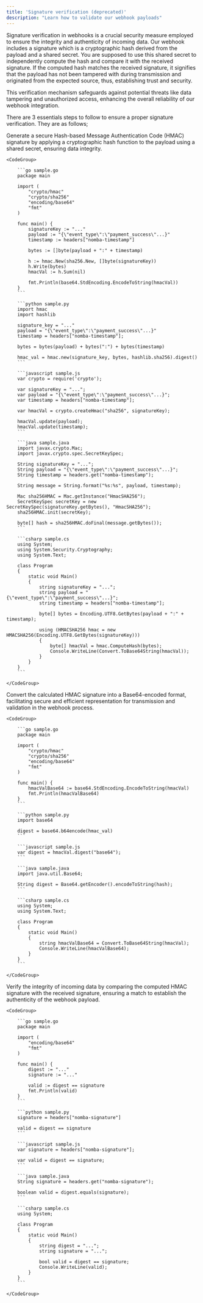 ```yaml
---
title: 'Signature verification (deprecated)'
description: "Learn how to validate our webhook payloads"
---
```


Signature verification in webhooks is a crucial security measure employed to ensure the integrity and authenticity of incoming data. Our webhook includes a signature which is a cryptographic hash derived from the payload and a shared secret. You are supposed to use this shared secret to independently compute the hash and compare it with the received signature. If the computed hash matches the received signature, it signifies that the payload has not been tampered with during transmission and originated from the expected source, thus, establishing trust and security. 

This verification mechanism safeguards against potential threats like data tampering and unauthorized access, enhancing the overall reliability of our webhook integration.

There are 3 essentials steps to follow to ensure a proper signature verification. They are as follows;

<Steps titleSize="p">
  <Step title="Calculate HMAC Signature">
    Generate a secure Hash-based Message Authentication Code (HMAC) signature by applying a cryptographic hash function to the payload using a shared secret, ensuring data integrity.

    <CodeGroup>

        ```go sample.go
        package main

        import (
            "crypto/hmac"
            "crypto/sha256"
            "encoding/base64"
            "fmt"
        )

        func main() {
            signatureKey := "..."
            payload := "{\"event_type\":\"payment_success\"...}"
            timestamp := headers["nomba-timestamp"]

            bytes := []byte(payload + ":" + timestamp)

            h := hmac.New(sha256.New, []byte(signatureKey))
            h.Write(bytes)
            hmacVal := h.Sum(nil)

            fmt.Println(base64.StdEncoding.EncodeToString(hmacVal))
        }
        ```

        ```python sample.py
        import hmac 
        import hashlib 

        signature_key = "..."
        payload = "{\"event_type\":\"payment_success\"...}"
        timestamp = headers["nomba-timestamp"];

        bytes = bytes(payload) + bytes(":") + bytes(timestamp) 

        hmac_val = hmac.new(signature_key, bytes, hashlib.sha256).digest()
        ```

        ```javascript sample.js
        var crypto = require('crypto');

        var signatureKey = "...";
        var payload = "{\"event_type\":\"payment_success\"...}"; 
        var timestamp = headers["nomba-timestamp"];

        var hmacVal = crypto.createHmac("sha256", signatureKey);

        hmacVal.update(payload); 
        hmacVal.update(timestamp);
        ```

        ```java sample.java
        import javax.crypto.Mac;
        import javax.crypto.spec.SecretKeySpec;

        String signatureKey = "...";
        String payload = "{\"event_type\":\"payment_success\"...}";
        String timestamp = headers.get("nomba-timestamp");

        String message = String.format("%s:%s", payload, timestamp);

        Mac sha256HMAC = Mac.getInstance("HmacSHA256");
        SecretKeySpec secretKey = new SecretKeySpec(signatureKey.getBytes(), "HmacSHA256");
        sha256HMAC.init(secretKey);

        byte[] hash = sha256HMAC.doFinal(message.getBytes());
        ```

        ```csharp sample.cs
        using System;
        using System.Security.Cryptography;
        using System.Text;

        class Program
        {
            static void Main()
            {
                string signatureKey = "...";
                string payload = "{\"event_type\":\"payment_success\"...}";
                string timestamp = headers["nomba-timestamp"];

                byte[] bytes = Encoding.UTF8.GetBytes(payload + ":" + timestamp);

                using (HMACSHA256 hmac = new HMACSHA256(Encoding.UTF8.GetBytes(signatureKey)))
                {
                    byte[] hmacVal = hmac.ComputeHash(bytes);
                    Console.WriteLine(Convert.ToBase64String(hmacVal));
                }
            }
        }
        ```

    </CodeGroup>

  </Step>

  <Step title="Base64 Conversion">
    Convert the calculated HMAC signature into a Base64-encoded format, facilitating secure and efficient representation for transmission and validation in the webhook process.

    <CodeGroup>

        ```go sample.go
        package main

        import (
            "crypto/hmac"
            "crypto/sha256"
            "encoding/base64"
            "fmt"
        )

        func main() {
            hmacValBase64 := base64.StdEncoding.EncodeToString(hmacVal)
            fmt.Println(hmacValBase64)
        }
        ```

        ```python sample.py
        import base64

        digest = base64.b64encode(hmac_val)
        ```

        ```javascript sample.js
        var digest = hmacVal.digest("base64");
        ```

        ```java sample.java
        import java.util.Base64;

        String digest = Base64.getEncoder().encodeToString(hash);
        ```

        ```csharp sample.cs
        using System;
        using System.Text;

        class Program
        {
            static void Main()
            {
                string hmacValBase64 = Convert.ToBase64String(hmacVal);
                Console.WriteLine(hmacValBase64);
            }
        }
        ```

    </CodeGroup>

  </Step>

  <Step title="Compare signatures">
    Verify the integrity of incoming data by comparing the computed HMAC signature with the received signature, ensuring a match to establish the authenticity of the webhook payload.

    <CodeGroup>

        ```go sample.go
        package main

        import (
            "encoding/base64"
            "fmt"
        )

        func main() {
            digest := "..."
            signature := "..."

            valid := digest == signature
            fmt.Println(valid)
        }
        ```

        ```python sample.py
        signature = headers["nomba-signature"]

        valid = digest == signature
        ```

        ```javascript sample.js
        var signature = headers["nomba-signature"];

        var valid = digest == signature;
        ```

        ```java sample.java
        String signature = headers.get("nomba-signature");

        boolean valid = digest.equals(signature);
        ```

        ```csharp sample.cs
        using System;

        class Program
        {
            static void Main()
            {
                string digest = "...";
                string signature = "...";

                bool valid = digest == signature;
                Console.WriteLine(valid);
            }
        }
        ```

    </CodeGroup>

  </Step>
  
</Steps>

